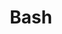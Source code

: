 ---
credit:
- Chris Kauchak
featured: false
location: Siebel CS 2405
slides: bash.pdf
tags:
- shell
- bash
- tmux
time_start: 2020-02-20T18:00:00.000000-06:00
title: Bash
week_number: 4
---